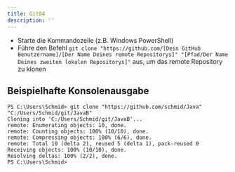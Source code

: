 ```yaml
---
title: Git04
description: ''
---
```


- Starte die Kommandozeile (z.B. Windows PowerShell)
- Führe den Befehl
  `git clone "https://github.com/[Dein GitHub Benutzername]/[Der Name Deines remote Repositorys]" "[Pfad/Der Name Deines zweiten lokalen Repositorys]"`
  aus, um das remote Repository zu klonen

## Beispielhafte Konsolenausgabe

```console
PS C:\Users\Schmid> git clone "https://github.com/schmid/Java" "C:/Users/Schmid/git/JavaB"
Cloning into 'C:/Users/Schmid/git/JavaB'...
remote: Enumerating objects: 10, done.
remote: Counting objects: 100% (10/10), done.
remote: Compressing objects: 100% (6/6), done.
remote: Total 10 (delta 2), reused 5 (delta 1), pack-reused 0
Receiving objects: 100% (10/10), done.
Resolving deltas: 100% (2/2), done.
PS C:\Users\Schmid>
```
